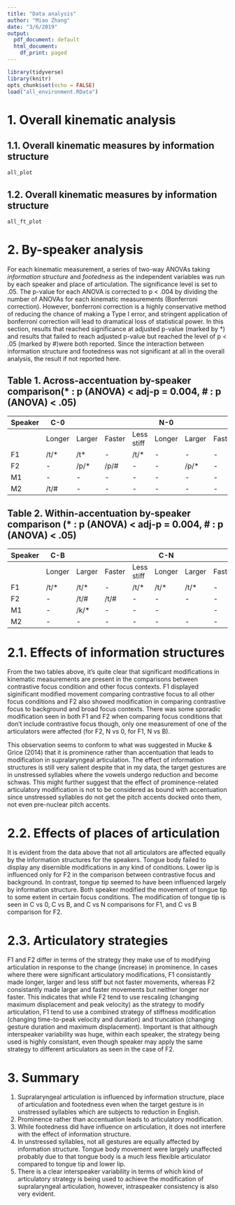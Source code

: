 ```yaml
---
title: "Data analysis"
author: "Miao Zhang"
date: "3/6/2019"
output:
  pdf_document: default
  html_document:
    df_print: paged
---
```


```r
library(tidyverse)
library(knitr)
opts_chunk$set(echo = FALSE)
load("all_environment.RData")
```

# 1. Overall kinematic analysis
## 1.1. Overall kinematic measures by information structure
```r
all_plot
```

## 1.2. Overall kinematic measures by information structure
```r
all_ft_plot
```


# 2. By-speaker analysis
For each kinematic measurement, a series of two-way ANOVAs taking *information structure* and *footedness* as the independent variables was run by each speaker and place of articulation. The significance level is set to .05. The p-value for each ANOVA is corrected to p < .004 by dividing the number of ANOVAs for each kinematic measurements (Bonferroni correction). However, bonferroni correction is a highly conservative method of reducing the chance of making a Type I error, and stringent application of bonferroni correction will lead to dramatical loss of statistical power. In this section, results that reached significance at adjusted p-value (marked by \*) and results that failed to reach adjusted p-value but reached the level of p < .05 (marked by \#)were both reported. Since the interaction between information structure and footedness was not significant at all in the overall analysis, the result if not reported here.

Table 1. Across-accentuation by-speaker comparison(* : p (ANOVA) < adj-p = 0.004, # : p (ANOVA) < .05)
-------------------------------------------------------------------------------------------------------
Speaker|C-0   |      |      |          |N-0   |      |      |          |B-0   |      |      |        
-------|------|------|------|----------|------|------|------|----------|------|------|------|----------
|      |Longer|Larger|Faster|Less stiff|Longer|Larger|Faster|Less stiff|Longer|Larger|Faster|Less stiff
F1     |/t/\* |/t\*  |-     |/t/\*     |-     |-     |-     |-         |-     |-     |-     |-         
F2     |-     |/p/\* |/p/\# |-         |-     |/p/\* |-     |-         |-     |-     |-     |- 
M1     |-     |-     |-     |-         |-     |-     |-     |-         |/k/\* |/k/\* |-     |- 
M2     |/t/\# |-     |-     |-         |-     |-     |-     |-         |-     |-     |-     |- 

Table 2. Within-accentuation by-speaker comparison (* : p (ANOVA) < adj-p = 0.004, # : p (ANOVA) < .05)
-------------------------------------------------------------------------------------------------------
Speaker|C-B   |      |      |          |C-N   |      |      |          |N-B   |      |      |      
-------|------|------|------|----------|------|------|------|----------|------|------|------|----------
|      |Longer|Larger|Faster|Less stiff|Longer|Larger|Faster|Less stiff|Longer|Larger|Faster|Less stiff
F1     |/t/\* |/t/\* |-     |/t/\*     |/t/\* |/t/\* |-     |/t/\*     |-     |-     |-     |-        
F2     |-     |/t/\# |/t/\# |-         |-     |-     |-     |-         |-     |-     |-     |-
M1     |-     |/k/\* |-     |-         |-     |      |-     |-         |-     |/k/\* |/k/\* |- 
M2     |-     |-     |-     |-         |-     |-     |-     |-         |-     |-     |-     |- 

# 2.1. Effects of information structures
From the two tables above, it's quite clear that significant modifications in kinematic measurements are present in the comparisons between contrastive focus condition and other focus contexts. F1 displayed siginificant modified movement comparing contrastive focus to all other focus conditions and F2 also showed modification in comparing contrastive focus to background and broad focus contexts. There was some sporadic modification seen in both F1 and F2 when comparing focus conditions that don't include contrastive focus though, only one measurement of one of the articulators were affected (for F2, N vs 0, for F1, N vs B).  

This observation seems to conform to what was suggested in Mucke & Grice (2014) that it is prominence rather than accentuation that leads to modification in supralaryngeal articulation. The effect of information structures is still very salient despite that in my data, the target gestures are in unstressed syllables where the vowels undergo reduction and become schwas. This might further suggest that the effect of prominence-related articulatory modification is not to be considered as bound with accentuation since unstressed syllables do not get the pitch accents docked onto them, not even pre-nuclear pitch accents.

# 2.2. Effects of places of articulation
It is evident from the data above that not all articulators are affected equally by the information structures for the speakers. Tongue body failed to display any disernible modifications in any kind of conditions. Lower lip is influenced only for F2 in the comparison between contrastive focus and background. In contrast, tongue tip seemed to have been influenced largely by information structure. Both speaker modified the movement of tongue tip to some extent in certain focus conditions. The modification of tongue tip is seen in C vs 0, C vs B, and C vs N comparisons for F1, and C vs B comparison for F2.

# 2.3. Articulatory strategies
F1 and F2 differ in terms of the strategy they make use of to modifying articulation in response to the change (increase) in prominence. In cases where there were significant articulatory modifications, F1 consistantly made longer, larger and less stiff but not faster movements, whereas F2 consistantly made larger and faster movements but neither longer nor faster. This indicates that while F2 tend to use rescaling (changing maximum displacement and peak velocity) as the strategy to modify articulation, F1 tend to use a combined strategy of stiffness modification (changing time-to-peak velocity and duration) and truncation (changing gesture duration and maximum displacement). Important is that although interspeaker variability was huge, within each speaker, the strategy being used is highly consistant, even though speaker may apply the same strategy to different articulators as seen in the case of F2.

# 3. Summary
1. Supralaryngeal articulation is influenced by information structure, place of articulation and footedness even when the target gesture is in unstressed syllables which are subjects to reduction in English.
2. Prominence rather than accentuation leads to articulatory modification. 
3. While footedness did have influence on articulation, it does not interfere with the effect of information structure.
4. In unstressed syllables, not all gestures are equally affected by information structure. Tongue body movement were largely unaffected probably due to that tongue body is a much less flexible articulator compared to tongue tip and lower lip.
5. There is a clear interspeaker variability in terms of which kind of articulatory strategy is being used to achieve the modification of supralaryngeal articulation, however, intraspeaker consistency is also very evident.